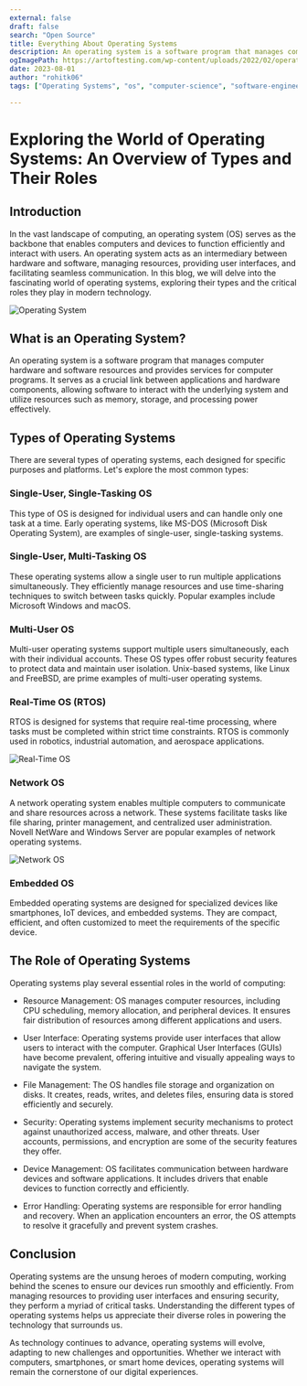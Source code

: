 ```yaml
---
external: false
draft: false
search: "Open Source"
title: Everything About Operating Systems
description: An operating system is a software program that manages computer hardware and software resources and provides services for computer programs. It serves as a crucial link between applications and hardware components, allowing software to interact with the underlying system and utilize resources such as memory, storage, and processing power effectively.
ogImagePath: https://artoftesting.com/wp-content/uploads/2022/02/operating-system.png
date: 2023-08-01
author: "rohitk06"
tags: ["Operating Systems", "os", "computer-science", "software-engineering"]

---
```


# Exploring the World of Operating Systems: An Overview of Types and Their Roles



## Introduction

In the vast landscape of computing, an operating system (OS) serves as the backbone that enables computers and devices to function efficiently and interact with users. An operating system acts as an intermediary between hardware and software, managing resources, providing user interfaces, and facilitating seamless communication. In this blog, we will delve into the fascinating world of operating systems, exploring their types and the critical roles they play in modern technology.

![Operating System](https://st.adda247.com/https://adda247jobs-wp-assets-adda247.s3.ap-south-1.amazonaws.com/jobs/wp-content/uploads/sites/2/2022/11/14122828/20221113_003354_0000.png)

## What is an Operating System?

An operating system is a software program that manages computer hardware and software resources and provides services for computer programs. It serves as a crucial link between applications and hardware components, allowing software to interact with the underlying system and utilize resources such as memory, storage, and processing power effectively.

## Types of Operating Systems

There are several types of operating systems, each designed for specific purposes and platforms. Let's explore the most common types:

### Single-User, Single-Tasking OS

This type of OS is designed for individual users and can handle only one task at a time. Early operating systems, like MS-DOS (Microsoft Disk Operating System), are examples of single-user, single-tasking systems.

### Single-User, Multi-Tasking OS

These operating systems allow a single user to run multiple applications simultaneously. They efficiently manage resources and use time-sharing techniques to switch between tasks quickly. Popular examples include Microsoft Windows and macOS.

### Multi-User OS

Multi-user operating systems support multiple users simultaneously, each with their individual accounts. These OS types offer robust security features to protect data and maintain user isolation. Unix-based systems, like Linux and FreeBSD, are prime examples of multi-user operating systems.

### Real-Time OS (RTOS)

RTOS is designed for systems that require real-time processing, where tasks must be completed within strict time constraints. RTOS is commonly used in robotics, industrial automation, and aerospace applications.

![Real-Time OS](https://static.javatpoint.com/operating-system/images/hard-and-soft-real-time-operating-system.png)

### Network OS

A network operating system enables multiple computers to communicate and share resources across a network. These systems facilitate tasks like file sharing, printer management, and centralized user administration. Novell NetWare and Windows Server are popular examples of network operating systems.

![Network OS](https://cdn.ttgtmedia.com/rms/onlineimages/network_operating_system_model-f.png)

### Embedded OS

Embedded operating systems are designed for specialized devices like smartphones, IoT devices, and embedded systems. They are compact, efficient, and often customized to meet the requirements of the specific device.

## The Role of Operating Systems

Operating systems play several essential roles in the world of computing:

- Resource Management: OS manages computer resources, including CPU scheduling, memory allocation, and peripheral devices. It ensures fair distribution of resources among different applications and users.

- User Interface: Operating systems provide user interfaces that allow users to interact with the computer. Graphical User Interfaces (GUIs) have become prevalent, offering intuitive and visually appealing ways to navigate the system.

- File Management: The OS handles file storage and organization on disks. It creates, reads, writes, and deletes files, ensuring data is stored efficiently and securely.

- Security: Operating systems implement security mechanisms to protect against unauthorized access, malware, and other threats. User accounts, permissions, and encryption are some of the security features they offer.

- Device Management: OS facilitates communication between hardware devices and software applications. It includes drivers that enable devices to function correctly and efficiently.

- Error Handling: Operating systems are responsible for error handling and recovery. When an application encounters an error, the OS attempts to resolve it gracefully and prevent system crashes.

## Conclusion

Operating systems are the unsung heroes of modern computing, working behind the scenes to ensure our devices run smoothly and efficiently. From managing resources to providing user interfaces and ensuring security, they perform a myriad of critical tasks. Understanding the different types of operating systems helps us appreciate their diverse roles in powering the technology that surrounds us.

As technology continues to advance, operating systems will evolve, adapting to new challenges and opportunities. Whether we interact with computers, smartphones, or smart home devices, operating systems will remain the cornerstone of our digital experiences.